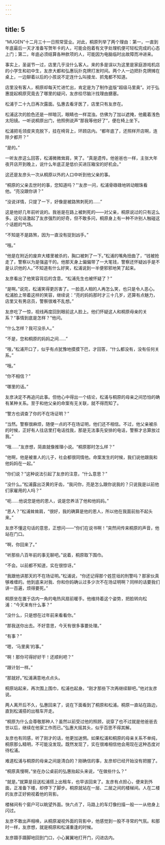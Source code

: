 ```yaml
---
---
---
```

title: 5
---



“MUGEN”十二月三十一日照常营业。对此，桐原列举了两个理由：第一，一直到年底最后一天才准备写贺年卡的人，可能会抱着有文字处理机便可轻松完成的心态上门；第二，年底必须结算各种款项的人，可能因为电脑临时出故障而冲进来。

事实上，圣诞节一过，店里几乎没什么客人。来的多是误以为这里是家庭游戏机店的小学生和初中生，友彦大都和弘惠玩扑克牌打发时间。两个人一边把扑克牌摊在桌上，一边聊着以后的小孩说不定连什么叫接龙、抓鬼都不知道。

店里没有客人，桐原却每天忙进忙出，肯定是为了制作盗版“超级马里奥”。对于弘惠提起桐原究竟去了哪里的疑问，友彦绞尽脑汁找理由搪塞。

松浦于二十九日再次露面。弘惠去看牙医了，店里只有友彦在。

松浦这次的脸色还是一样暗沉，眼睛也一样混浊。仿佛为了加以遮掩，他戴着浅色太阳镜。一听说桐原出门，他照例说声“那我等他好了”，便在椅上坐下。

松浦把毛领皮夹克脱下，挂在椅背上，环顾店内。“都年底了，还照样开店啊，连除夕都开？”

“是的。”

一听友彦这么回答，松浦微微耸肩，笑了。“真是遗传。他爸爸也一样，主张大年夜开店开到晚上，说什么年底正是低价买进压箱宝的好机会。”

这还是友彦头一次从桐原以外的人口中听到他父亲的事。

“桐原的父亲去世时的事，您知道吗？”‘友彦一问，松浦骨碌碌地转动眼珠看他。“亮没跟你讲？”

“没说详情，只提了一下，好像是被路煞刺死的……”

这是他好几年前听说的。我爸是在路上被刺死的——对父亲，桐原说过的只有这么多。这句话激起了友彦强烈的好奇，但不敢多问，桐原身上有一种不许别人触碰这个话题的气场。

“不知是不是路煞，因为一直没有捉到凶手。”

“哦。”

“他是在附近的废弃大楼里被杀的，胸口被刺了一下。”松浦的嘴角扭曲了，“钱被抢走了，警察以为是强盗干的。他那天身上偏偏带了一大笔钱，警察还怀疑凶手是不是认识他的人。”不知道有什么好笑，松浦说到一半便邪邪地笑了起来。

友彦看出了他笑容背后的含意。“松浦先生也被怀疑了？”

“是啊。”说完，松浦笑得更厉害了。一脸恶人相的人再怎么笑，也只是令人恶心。松浦脸上带着这样的笑容，继续说：“亮的妈妈那时才三十几岁，还算有点魅力，店里又有男店员，警察很难不乱想。”

友彦吃了一惊，视线再度回到眼前这人脸上。他们怀疑这人和桐原母亲的关系？“事情到底是怎样？”他问。

“什么怎样？我可没杀人。”

“不是，您和桐原的妈妈之间……”

“哦，”松浦开口了，似乎有点犹豫地摸摸下巴，才回答，“什么都没有，没有任何关系。”

“哦。”

“你不相信？”

“哪里的话。”

友彦决定不再追问此事。但他心中得出一个结论，松浦与桐原的母亲之间恐怕的确有某种关系。至于和他父亲的命案有无关联，就不得而知了。

“警方也调查了你的不在场证明？”

“当然。警察很麻烦，随便一点的不在场证明，他们还不相信。不过，他父亲被杀的时候，正好有人往店里打电话找我，那是无法事先安排的电话，警察才总算放过我。”

“哦……”友彦想，简直就像推理小说。“桐原那时怎么样？”

“他啊，他是被害人的儿子，社会都很同情他。命案发生的时候，我们说他跟我和他妈妈在一起。”

“你们说？”这种说法引起了友彦的注意，“什么意思？”

“没什么。”松浦露出泛黄的牙齿，“我问你，亮是怎么跟你说我的？只说我是以前他们家雇用的人吗？”

“呃……他说您是他的恩人，说是您养活了他和他妈妈。”

“恩人？”松浦耸耸肩，“很好，我的确算是他的恩人，所以他在我面前抬不起头来。”

友彦不懂这句话的意思，正想问——“你们在说书啊！”突然间传来桐原的声音，他站在门口。

“啊，你回来了。”

“听那些八百年前的事无聊吧。”说着，桐原取下围巾。

“不会。以前都不知道，实在很惊讶。”

“我跟他讲那天的不在场证明。”松浦说，“你还记得那个姓笸垣的刑警吗？那家伙真够难缠的。他到底来对我、你和你妈确认过多少次不在场证明啊？同样的话要我们讲一百遍，烦得要死。”

桐原坐在置于店内一角的电热风扇前暖手。他维持着这个姿势，把脸转向松浦：“今天来有什么事？”

“没什么，只是想在过年前来看看你。”

“那我送你出去。不好意思，今天有很多事要处理。”

“有事？”

“嗯，‘马里奥’的事。”

“啊！那你可得好好干！还顺利吧？”

“跟计划一样。”

“那就好。”松浦满意地点点头。

桐原站起来，再次围上围巾，松浦也起身。“刚才那些下次再继续聊吧。”他对友彦说。

两人离开后不久，弘惠回来了，说在下面看到了桐原和松浦。桐原一直站在路边，直到松浦搭的出租车开走。

“桐原为什么会尊敬那种人？虽然以前受过他的照顾，说穿了也不过就是他爸爸去世以后，继续在他家工作而已。”弘惠大摇其头，似乎百思不得其解。

友彦也有同感，听了刚才的话，他更加迷惘。如果松浦和桐原的母亲关系不单纯，桐原那么精明，不可能没发现。既然发现了，实在很难相信他会用现在这种态度对待松浦。

难道松浦与桐原的母亲之间是清白的？刚确信的事，友彦却已经开始没有把握了。

“桐原真慢啊，”坐在办公桌前的弘惠抬起头来说，“在做些什么？”

“就是。”就算是目送松浦搭上出租车，也早该回来了。友彦有点担心，便来到外面，正准备下楼，却停下了脚步。桐原就站在一层、二层之间的楼梯间。人在二楼的友彦正好俯视着他的背影。

楼梯间有个窗户可以眺望外面。快六点了，马路上的车灯像扫描一般一一从他身上闪过。

友彦不敢出声相唤，从桐原凝视外面的背影中，他感觉到一股不寻常的气氛。和那时一样，友彦想，就是桐原和松浦重逢的时候。

友彦蹑手蹑脚地回到门口，小心翼翼地打开门，闪进店内。
